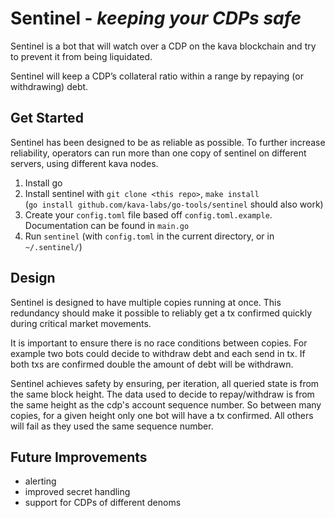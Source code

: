 
# Sentinel - _keeping your CDPs safe_

Sentinel is a bot that will watch over a CDP on the kava blockchain and try to prevent it from being liquidated.

Sentinel will keep a CDP’s collateral ratio within a range by repaying (or withdrawing) debt.

## Get Started

Sentinel has been designed to be as reliable as possible. To further increase reliability, operators can run more than one copy of sentinel on different servers, using different kava nodes.

  1) Install go
  2) Install sentinel with `git clone <this repo>`, `make install`  
       (`go install github.com/kava-labs/go-tools/sentinel` should also work)
  3) Create your `config.toml` file based off `config.toml.example`. Documentation can be found in `main.go`
  4) Run `sentinel` (with `config.toml` in the current directory, or in `~/.sentinel/`)

## Design

Sentinel is designed to have multiple copies running at once. This redundancy should make it possible to reliably get a tx confirmed quickly during critical market movements.

It is important to ensure there is no race conditions between copies. For example two bots could decide to withdraw debt and each send in tx. If both txs are confirmed double the amount of debt will be withdrawn.

Sentinel achieves safety by ensuring, per iteration, all queried state is from the same block height. The data used to decide to repay/withdraw is from the same height as the cdp's account sequence number. So between many copies, for a given height only one bot will have a tx confirmed. All others will fail as they used the same sequence number.

## Future Improvements

- alerting
- improved secret handling
- support for CDPs of different denoms

